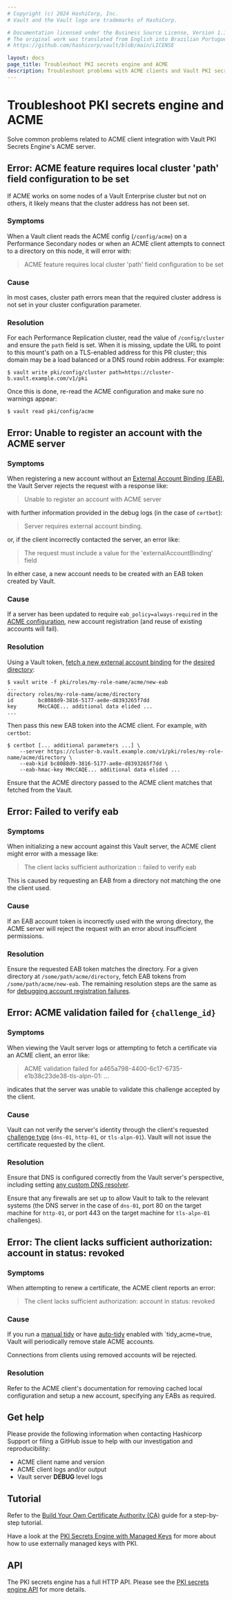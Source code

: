 ```yaml
---
# Copyright (c) 2024 HashiCorp, Inc.
# Vault and the Vault logo are trademarks of HashiCorp.

# Documentation licensed under the Business Source License, Version 1.1.
# The original work was translated from English into Brazilian Portuguese.
# https://github.com/hashicorp/vault/blob/main/LICENSE

layout: docs
page_title: Troubleshoot PKI secrets engine and ACME
description: Troubleshoot problems with ACME clients and Vault PKI secrets engine's ACME server.
---
```


# Troubleshoot PKI secrets engine and ACME

Solve common problems related to ACME client integration with Vault PKI
Secrets Engine's ACME server.

## Error: ACME feature requires local cluster 'path' field configuration to be set

If ACME works on some nodes of a Vault Enterprise cluster but not on
others, it likely means that the cluster address has not been set.

### Symptoms

When a Vault client reads the ACME config (`/config/acme`) on a
Performance Secondary nodes or when an ACME client attempts to connect to a
directory on this node, it will error with:

> ACME feature requires local cluster 'path' field configuration to be set

### Cause

In most cases, cluster path errors mean that the required cluster address is
not set in your cluster configuration parameter.

### Resolution

For each Performance Replication cluster, read the value of `/config/cluster`
and ensure the `path` field is set. When it is missing, update the URL to
point to this mount's path on a TLS-enabled address for this PR cluster; this
domain may be a load balanced or a DNS round robin address. For example:

```
$ vault write pki/config/cluster path=https://cluster-b.vault.example.com/v1/pki
```

Once this is done, re-read the ACME configuration and make sure no warnings
appear:

```
$ vault read pki/config/acme
```

## Error: Unable to register an account with the ACME server

### Symptoms

When registering a new account without an [External Account Binding
(EAB)](/vault/api-docs/secret/pki#acme-external-account-bindings), the
Vault Server rejects the request with a response like:

> Unable to register an account with ACME server

with further information provided in the debug logs (in the case of
`certbot`):

> Server requires external account binding.

or, if the client incorrectly contacted the server, an error like:

> The request must include a value for the 'externalAccountBinding' field

In either case, a new account needs to be created with an EAB token created
by Vault.

### Cause

If a server has been updated to require `eab_policy=always-required` in the
[ACME configuration](/vault/api-docs/secret/pki#set-acme-configuration),
new account registration (and reuse of existing accounts will fail).

### Resolution

Using a Vault token, [fetch a new external account
binding](/vault/api-docs/secret/pki#get-acme-eab-binding-token) for
the [desired directory](/vault/api-docs/v1.14.x/secret/pki#acme-directories):

```
$ vault write -f pki/roles/my-role-name/acme/new-eab
...
directory roles/my-role-name/acme/directory
id        bc8088d9-3816-5177-ae8e-d8393265f7dd
key       MHcCAQE... additional data elided ...
...
```

Then pass this new EAB token into the ACME client. For example, with
`certbot`:

```
$ certbot [... additional parameters ...] \
    --server https://cluster-b.vault.example.com/v1/pki/roles/my-role-name/acme/directory \
    --eab-kid bc8088d9-3816-5177-ae8e-d8393265f7dd \
    --eab-hmac-key MHcCAQE... additional data elided ...
```

Ensure that the ACME directory passed to the ACME client matches that
fetched from the Vault.

## Error: Failed to verify eab

### Symptoms

When initializing a new account against this Vault server, the ACME client
might error with a message like:

> The client lacks sufficient authorization :: failed to verify eab

This is caused by requesting an EAB from a directory not matching the
one the client used.

### Cause

If an EAB account token is incorrectly used with the wrong directory, the
ACME server will reject the request with an error about insufficient
permissions.

### Resolution

Ensure the requested EAB token matches the directory. For a given directory
at `/some/path/acme/directory`, fetch EAB tokens from
`/some/path/acme/new-eab`. The remaining resolution steps are the same as
for [debugging account registration
failures](#debugging-account-registration-failures).

## Error: ACME validation failed for `{challenge_id}`

### Symptoms

When viewing the Vault server logs or attempting to fetch a certificate via
an ACME client, an error like:

> ACME validation failed for a465a798-4400-6c17-6735-e1b38c23de38-tls-alpn-01: ...

indicates that the server was unable to validate this challenge accepted
by the client.

### Cause

Vault can not verify the server's identity through the client's requested
[challenge type](/vault/api-docs/secret/pki#acme-challenge-types) (`dns-01`,
`http-01`, or `tls-alpn-01`). Vault will not issue the certificate requested
by the client.

### Resolution

Ensure that DNS is configured correctly from the Vault server's perspective,
including setting [any custom DNS resolver](/vault/api-docs/secret/pki#dns_resolver).

Ensure that any firewalls are set up to allow Vault to talk to the relevant
systems (the DNS server in the case of `dns-01`, port 80 on the target
machine for `http-01`, or port 443 on the target machine for `tls-alpn-01`
challenges).

## Error: The client lacks sufficient authorization: account in status: revoked

### Symptoms

When attempting to renew a certificate, the ACME client reports an error:

> The client lacks sufficient authorization: account in status: revoked

### Cause

If you run a [manual tidy](/vault/api-docs/secret/pki#tidy_acme) or have
[auto-tidy](/vault/api-docs/secret/pki#configure-automatic-tidy) enabled
with `tidy_acme=true, Vault will periodically remove stale ACME accounts.

Connections from clients using removed accounts will be rejected.

### Resolution

Refer to the ACME client's documentation for removing cached local
configuration and setup a new account, specifying any EABs as required.

## Get help

Please provide the following information when contacting Hashicorp Support
or filing a GitHub issue to help with our investigation and reproducibility:

 - ACME client name and version
 - ACME client logs and/or output
 - Vault server **DEBUG** level logs

## Tutorial

Refer to the [Build Your Own Certificate Authority (CA)](/vault/tutorials/secrets-management/pki-engine)
guide for a step-by-step tutorial.

Have a look at the [PKI Secrets Engine with Managed Keys](/vault/tutorials/enterprise/managed-key-pki)
for more about how to use externally managed keys with PKI.

## API

The PKI secrets engine has a full HTTP API. Please see the
[PKI secrets engine API](/vault/api-docs/secret/pki) for more
details.
